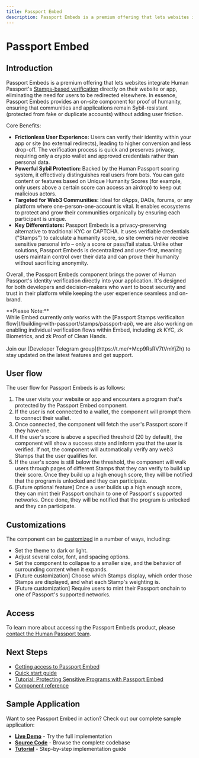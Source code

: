 ```yaml
---
title: Passport Embed
description: Passport Embeds is a premium offering that lets websites integrate Human Passport's Stamps-based verification directly on their website or app, eliminating the need for users to be redirected elsewhere.
---
```



# Passport Embed

## Introduction

Passport Embeds is a premium offering that lets websites integrate Human Passport's [Stamps-based verification](/building-with-passport/stamps) directly on their website or app, eliminating the need for users to be redirected elsewhere​. In essence, Passport Embeds provides an on-site component for proof of humanity, ensuring that communities and applications remain Sybil-resistant (protected from fake or duplicate accounts) without adding user friction.

Core Benefits:
* **Frictionless User Experience:** Users can verify their identity within your app or site (no external redirects), leading to higher conversion and less drop-off​. The verification process is quick and preserves privacy, requiring only a crypto wallet and approved credentials rather than personal data.
* **Powerful Sybil Protection:** Backed by the Human Passport scoring system, it effectively distinguishes real users from bots. You can gate content or features based on Unique Humanity Scores (for example, only users above a certain score can access an airdrop) to keep out malicious actors​.
* **Targeted for Web3 Communities:** Ideal for dApps, DAOs, forums, or any platform where one-person-one-account is vital. It enables ecosystems to protect and grow their communities organically by ensuring each participant is unique​.
* **Key Differentiators:** Passport Embeds is a privacy-preserving alternative to traditional KYC or CAPTCHA. It uses verifiable credentials ("Stamps") to calculate a humanity score, so site owners never receive sensitive personal info – only a score or pass/fail status. Unlike other solutions, Passport Embeds is decentralized and user-first​, meaning users maintain control over their data and can prove their humanity without sacrificing anonymity.

Overall, the Passport Embeds component brings the power of Human Passport's identity verification directly into your application. It's designed for both developers and decision-makers who want to boost security and trust in their platform while keeping the user experience seamless and on-brand.

<Callout type="info">
**Please Note:**<br />
While Embed currently only works with the [Passport Stamps verificaiton flow](/building-with-passport/stamps/passport-api), we are also working on enabling individual verification flows within Embed, including zk KYC, zk Biometrics, and zk Proof of Clean Hands.<br /><br />
Join our [Developer Telegram group](https://t.me/+Mcp9RsRV7tVmYjZh) to stay updated on the latest features and get support.
</Callout>

## User flow

The user flow for Passport Embeds is as follows:

1. The user visits your website or app and encounters a program that's protected by the Passport Embed component.
2. If the user is not connected to a wallet, the component will prompt them to connect their wallet.
3. Once connected, the component will fetch the user's Passport score if they have one.
4. If the user's score is above a specified threshold (20 by default), the component will show a success state and inform you that the user is verified. If not, the component will automatically verify any web3 Stamps that the user qualifies for. 
5. If the user's score is still below the threshold, the component will walk users through pages of different Stamps that they can verify to build up their score. Once they build up a high enough score, they will be notified that the program is unlocked and they can participate.
6. [Future optional feature] Once a user builds up a high enough score, they can mint their Passport onchain to one of Passport's supported networks. Once done, they will be notified that the program is unlocked and they can participate.

## Customizations

The component can be [customized](/building-with-passport/stamps/passport-embed/customization) in a number of ways, including:

* Set the theme to dark or light.
* Adjust several color, font, and spacing options.
* Set the component to collapse to a smaller size, and the behavior of surrounding content when it expands.
* [Future customization] Choose which Stamps display, which order those Stamps are displayed, and what each Stamp's weighting is.
* [Future customization] Require users to mint their Passport onchain to one of Passport's supported networks.

## Access

To learn more about accessing the Passport Embeds product, please [contact the Human Passport team](https://tally.so/r/3X81KL).

## Next Steps

* [Getting access to Passport Embed](/building-with-passport/stamps/passport-embed/getting-access)
* [Quick start guide](/building-with-passport/stamps/passport-embed/quick-start-guide)
* [Tutorial: Protecting Sensitive Programs with Passport Embed](/building-with-passport/stamps/passport-embed/tutorials/protecting-sensitive-programs-with-passport-embed)
* [Component reference](/building-with-passport/stamps/passport-embed/component-reference)

## Sample Application

Want to see Passport Embed in action? Check out our complete sample application:

* **[Live Demo](https://passport-sample-embed-demo.vercel.app)** - Try the full implementation
* **[Source Code](https://github.com/passportxyz/passport-sample-embed-demo)** - Browse the complete codebase
* **[Tutorial](/building-with-passport/stamps/passport-embed/tutorials/protecting-sensitive-programs-with-passport-embed)** - Step-by-step implementation guide
